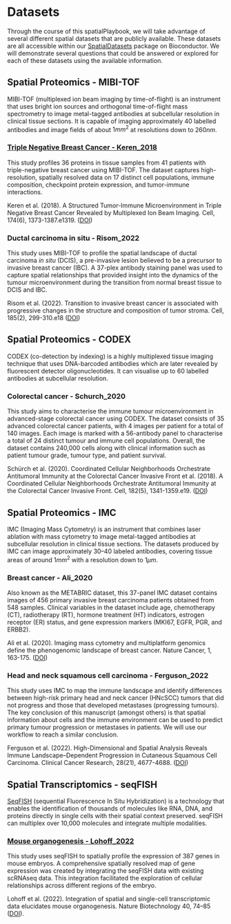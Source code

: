 # Datasets

Through the course of this spatialPlaybook, we will take advantage of several different spatial datasets that are publicly available. These datasets are all accessible within our [SpatialDatasets](https://www.bioconductor.org/packages/release/data/experiment/html/SpatialDatasets.html) package on Bioconductor. We will demonstrate several questions that could be answered or explored for each of these datasets using the available information.

## Spatial Proteomics - MIBI-TOF

MIBI-TOF (multiplexed ion beam imaging by time-of-flight) is an instrument that uses bright ion sources and orthogonal time-of-flight mass spectrometry to image metal-tagged antibodies at subcellular resolution in clinical tissue sections. It is capable of imaging approximately 40 labelled antibodies and image fields of about $1mm^2$ at resolutions down to $260nm$.

### [Triple Negative Breast Cancer - Keren_2018](datasets/Keren_2018/Keren_2018.qmd)

This study profiles 36 proteins in tissue samples from 41 patients with triple-negative breast cancer using MIBI-TOF. The dataset captures high-resolution, spatially resolved data on 17 distinct cell populations, immune composition, checkpoint protein expression, and tumor-immune interactions.

<citation> Keren et al. (2018). A Structured Tumor-Immune Microenvironment in Triple Negative Breast Cancer Revealed by Multiplexed Ion Beam Imaging. Cell, 174(6), 1373-1387.e1319. ([DOI](https://doi.org/10.1016/j.cell.2018.08.039)) </citation>

### Ductal carcinoma in situ - Risom_2022

This study uses MIBI-TOF to profile the spatial landscape of ductal carcinoma *in situ* (DCIS), a pre-invasive lesion believed to be a precursor to invasive breast cancer (IBC). A 37-plex antibody staining panel was used to capture spatial relationships that provided insight into the dynamics of the tumour microenvironment during the transition from normal breast tissue to DCIS and IBC.

<citation> Risom et al. (2022). Transition to invasive breast cancer is associated with progressive changes in the structure and composition of tumor stroma. Cell, 185(2), 299-310.e18 ([DOI](https://doi.org/10.1016/j.cell.2021.12.023)) </citation>

## Spatial Proteomics - CODEX

CODEX (co-detection by indexing) is a highly multiplexed tissue imaging technique that uses DNA-barcoded antibodies which are later revealed by fluorescent detector oligonucleotides. It can visualise up to 60 labelled antibodies at subcellular resolution.

### Colorectal cancer - Schurch_2020

This study aims to characterise the immune tumour microenvironment in advanced-stage colorectal cancer using CODEX. The dataset consists of 35 advanced colorectal cancer patients, with 4 images per patient for a total of 140 images. Each image is marked with a 56-antibody panel to characterise a total of 24 distinct tumour and immune cell populations. Overall, the dataset contains 240,000 cells along with clinical information such as patient tumour grade, tumour type, and patient survival.

<citation> Schürch et al. (2020). Coordinated Cellular Neighborhoods Orchestrate Antitumoral Immunity at the Colorectal Cancer Invasive Front et al. (2018). A Coordinated Cellular Neighborhoods Orchestrate Antitumoral Immunity at the Colorectal Cancer Invasive Front. Cell, 182(5), 1341-1359.e19. ([DOI](https://doi.org/10.1016/j.cell.2020.07.005)) </citation>

## Spatial Proteomics - IMC

IMC (Imaging Mass Cytometry) is an instrument that combines laser ablation with mass cytometry to image metal-tagged antibodies at subcellular resolution in clinical tissue sections. The datasets produced by IMC can image approximately 30–40 labeled antibodies, covering tissue areas of around $1mm^2$ with a resolution down to $1 \mu m$.

### Breast cancer - Ali_2020

Also known as the METABRIC dataset, this 37-panel IMC dataset contains images of 456 primary invasive breast carcinoma patients obtained from 548 samples. Clinical variables in the dataset include age, chemotherapy (CT), radiotherapy (RT), hormone treatment (HT) indicators, estrogen receptor (ER) status, and gene expression markers (MKI67, EGFR, PGR, and ERBB2).

<citation> Ali et al. (2020). Imaging mass cytometry and multiplatform genomics define the phenogenomic landscape of breast cancer. Nature Cancer, 1, 163-175. ([DOI](https://doi.org/10.1038/s43018-020-0026-6))</citation>

### Head and neck squamous cell carcinoma - Ferguson_2022

This study uses IMC to map the immune landscape and identify differences between high-risk primary head and neck cancer (HNcSCC) tumors that did not progress and those that developed metastases (progressing tumours). The key conclusion of this manuscript (amongst others) is that spatial information about cells and the immune environment can be used to predict primary tumour progression or metastases in patients. We will use our workflow to reach a similar conclusion.

<citation> Ferguson et al. (2022). High-Dimensional and Spatial Analysis Reveals Immune Landscape–Dependent Progression in Cutaneous Squamous Cell Carcinoma. Clinical Cancer Research, 28(21), 4677-4688. ([DOI](https://doi.org/10.1158/1078-0432.CCR-22-1332))</citation>

## Spatial Transcriptomics - seqFISH

[SeqFISH](https://spatial.caltech.edu/seqfish) (sequential Fluorescence In Situ Hybridization) is a technology that enables the identification of thousands of molecules like RNA, DNA, and proteins directly in single cells with their spatial context preserved. seqFISH can multiplex over 10,000 molecules and integrate multiple modalities.

### [Mouse organogenesis - Lohoff_2022](datasets/Lohoff_2022/Lohoff_2022.qmd)

This study uses seqFISH to spatially profile the expression of 387 genes in mouse embryos. A comprehensive spatially resolved map of gene expression was created by integrating the seqFISH data with existing scRNAseq data. This integration facilitated the exploration of cellular relationships across different regions of the embryo.

<citation> Lohoff et al. (2022). Integration of spatial and single-cell transcriptomic data elucidates mouse organogenesis. Nature Biotechnology 40, 74--85 ([DOI](https://doi.org/10.1038/s41587-021-01006-2)). </citation>

